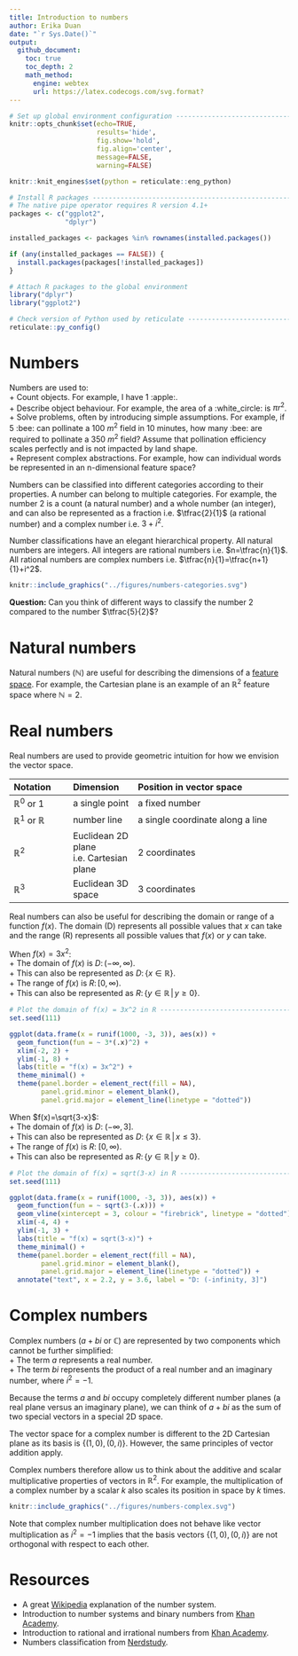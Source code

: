 ```yaml
---
title: Introduction to numbers   
author: Erika Duan
date: "`r Sys.Date()`"
output:
  github_document:
    toc: true
    toc_depth: 2
    math_method:
      engine: webtex
      url: https://latex.codecogs.com/svg.format?
---
```


```r
# Set up global environment configuration --------------------------------------
knitr::opts_chunk$set(echo=TRUE,
                      results='hide',
                      fig.show='hold',
                      fig.align='center',
                      message=FALSE,
                      warning=FALSE)

knitr::knit_engines$set(python = reticulate::eng_python)
```

```r
# Install R packages -----------------------------------------------------------
# The native pipe operator requires R version 4.1+ 
packages <- c("ggplot2",
              "dplyr")

installed_packages <- packages %in% rownames(installed.packages())

if (any(installed_packages == FALSE)) {
  install.packages(packages[!installed_packages])
}

# Attach R packages to the global environment
library("dplyr")
library("ggplot2")

# Check version of Python used by reticulate -----------------------------------
reticulate::py_config()
```


# Numbers  

Numbers are used to:  
+ Count objects. For example, I have 1 :apple:.    
+ Describe object behaviour. For example, the area of a :white_circle: is $\pi r^2$.     
+ Solve problems, often by introducing simple assumptions. For example, if 5 :bee: can pollinate a 100 $m^2$ field in 10 minutes, how many :bee: are required to pollinate a 350 $m^2$ field? Assume that pollination efficiency scales perfectly and is not impacted by land shape.   
+ Represent complex abstractions. For example, how can individual words be represented in an n-dimensional feature space?        

Numbers can be classified into different categories according to their properties. A number can belong to multiple categories. For example, the number 2 is a count (a natural number) and a whole number (an integer), and can also be represented as a fraction i.e. $\tfrac{2}{1}$ (a rational number) and a complex number i.e. $3+i^2$.     

Number classifications have an elegant hierarchical property. All natural numbers are integers. All integers are rational numbers i.e. $n=\tfrac{n}{1}$. All rational numbers are complex numbers i.e. $\tfrac{n}{1}=\tfrac{n+1}{1}+i^2$.      

```r
knitr::include_graphics("../figures/numbers-categories.svg")
```

**Question:** Can you think of different ways to classify the number 2 compared to the number $\tfrac{5}{2}$?      


# Natural numbers  

Natural numbers ($\mathbb{N}$) are useful for describing the dimensions of a [feature space](https://stats.stackexchange.com/questions/46425/what-is-feature-space). For example, the Cartesian plane is an example of an $\mathbb{R}^2$ feature space where $\mathbb{N}=2$.         


# Real numbers  

Real numbers are used to provide geometric intuition for how we envision the vector space.  

| Notation | Dimension | Position in vector space | 
|:---------|:----------|:-------------------------|
| $\mathbb{R}^0$ or 1 | a single point | a fixed number |  
| $\mathbb{R}^1$ or $\mathbb{R}$ | number line | a single coordinate along a line |  
| $\mathbb{R}^2$ | Euclidean 2D plane i.e. Cartesian plane | 2 coordinates |
| $\mathbb{R}^3$ | Euclidean 3D space | 3 coordinates |   

Real numbers can also be useful for describing the domain or range of a function $f(x)$. The domain (D) represents all possible values that $x$ can take and the range (R) represents all possible values that $f(x)$ or $y$ can take.   

When $f(x)=3x^2$:   
+ The domain of $f(x)$ is $D:\,(-\infty,\infty)$.  
+ This can also be represented as $D:\,\{x\in\mathbb{R}\}$.   
+ The range of $f(x)$ is $R:\,[0,\infty)$.   
+ This can also be represented as $R:\,\{y\in\mathbb{R}\,|\,y\geq0\}$.     

```r
# Plot the domain of f(x) = 3x^2 in R ------------------------------------------
set.seed(111)

ggplot(data.frame(x = runif(1000, -3, 3)), aes(x)) +
  geom_function(fun = ~ 3*(.x)^2) +
  xlim(-2, 2) + 
  ylim(-1, 8) + 
  labs(title = "f(x) = 3x^2") +  
  theme_minimal() + 
  theme(panel.border = element_rect(fill = NA),
        panel.grid.minor = element_blank(),
        panel.grid.major = element_line(linetype = "dotted")) 
```

When $f(x)=\sqrt{3-x}$:  
+ The domain of $f(x)$ is $D:\;(-\infty,3]$.   
+ This can also be represented as $D:\;\{x\in\mathbb{R}\,|\,x\leq3\}$.   
+ The range of $f(x)$ is $R:\; [0,\infty)$.  
+ This can also be represented as $R:\,\{y\in\mathbb{R}\,|\,y\geq0\}$.  

```r
# Plot the domain of f(x) = sqrt(3-x) in R -------------------------------------
set.seed(111)

ggplot(data.frame(x = runif(1000, -3, 3)), aes(x)) +
  geom_function(fun = ~ sqrt(3-(.x))) +
  geom_vline(xintercept = 3, colour = "firebrick", linetype = "dotted") + 
  xlim(-4, 4) + 
  ylim(-1, 3) + 
  labs(title = "f(x) = sqrt(3-x)") +  
  theme_minimal() + 
  theme(panel.border = element_rect(fill = NA),
        panel.grid.minor = element_blank(),
        panel.grid.major = element_line(linetype = "dotted")) +
  annotate("text", x = 2.2, y = 3.6, label = "D: (-infinity, 3]")
```


# Complex numbers  

Complex numbers ($a+bi$ or $\mathbb{C}$) are represented by two components which cannot be further simplified:   
+ The term $a$ represents a real number.   
+ The term $bi$ represents the product of a real number and an imaginary number, where $i^2=-1$.   

Because the terms $a$ and $bi$ occupy completely different number planes (a real plane versus an imaginary plane), we can think of $a+bi$ as the sum of two special vectors in a special 2D space.  

The vector space for a complex number is different to the 2D Cartesian plane as its basis is $\{(1, 0), (0, i)\}$. However, the same principles of vector addition apply.   

Complex numbers therefore allow us to think about the additive and scalar multiplicative properties of vectors in $\mathbb{R}^2$. For example, the multiplication of a complex number by a scalar $k$ also scales its position in space by $k$ times.    

```r
knitr::include_graphics("../figures/numbers-complex.svg")
```

Note that complex number multiplication does not behave like vector multiplication as $i^2 = -1$  implies that the basis vectors $\{(1, 0), (0, i)\}$ are not orthogonal with respect to each other.      


# Resources  

+ A great [Wikipedia](https://en.wikipedia.org/wiki/Number#Main_classification) explanation of the number system.    
+ Introduction to number systems and binary numbers from [Khan Academy](https://www.youtube.com/watch?v=ku4KOFQ-bB4).   
+ Introduction to rational and irrational numbers from [Khan Academy](https://www.youtube.com/watch?v=cLP7INqs3JM).  
+ Numbers classification from [Nerdstudy](https://www.youtube.com/watch?v=vbPUS-0Wbv4).   